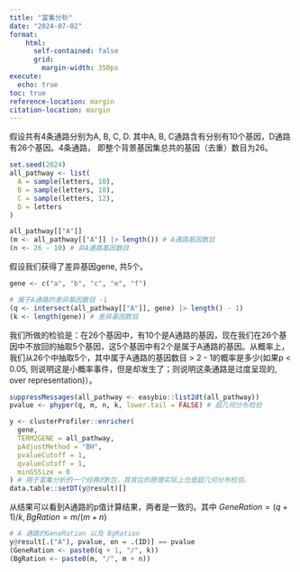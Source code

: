 ```yaml
---
title: "富集分析"
date: "2024-07-02"
format:
    html: 
      self-contained: false
      grid: 
        margin-width: 350px
execute: 
  echo: true
toc: true
reference-location: margin
citation-location: margin
---
```


假设共有4条通路分别为A, B, C, D. 其中A, B, C通路含有分别有10个基因，D通路有26个基因。4条通路， 即整个背景基因集总共的基因（去重）数目为26。

```r
set.seed(2024)
all_pathway <- list(
  A = sample(letters, 10),
  B = sample(letters, 10),
  C = sample(letters, 12),
  D = letters
)
```


```r
all_pathway[["A"]]
(m <- all_pathway[["A"]] |> length()) # A通路基因数目
(n <- 26 - 10) # 非A通路基因数目
```

假设我们获得了差异基因gene, 共5个。
```r
gene <- c("a", "b", "c", "e", "f")

# 属于A通路的差异基因数目 -1
(q <- intersect(all_pathway[["A"]], gene) |> length() - 1)
(k <- length(gene)) # 差异基因数目
```

我们所做的检验是：在26个基因中，有10个是A通路的基因，现在我们在26个基因中不放回的抽取5个基因，这5个基因中有2个是属于A通路的基因。从概率上， 我们从26个中抽取5个，其中属于A通路的基因数目 > 2 - 1的概率是多少(如果p < 0.05, 则说明这是小概率事件，但是却发生了；则说明这条通路是过度呈现的, over representation)）。

```r
suppressMessages(all_pathway <- easybio::list2dt(all_pathway))
pvalue <- phyper(q, m, n, k, lower.tail = FALSE) # 超几何分布检验

y <- clusterProfiler::enricher(
  gene,
  TERM2GENE = all_pathway,
  pAdjustMethod = "BH",
  pvalueCutoff = 1,
  qvalueCutoff = 1,
  minGSSize = 0
) # 用于富集分析的一个经典的R包，其背后的原理实际上也是超几何分布检验。
data.table::setDT(y@result)[]
```

从结果可以看到A通路的p值计算结果，两者是一致的。其中 $GeneRation = (q + 1)/k, BgRation = m / (m + n)$

```r
# A 通路的GeneRation 以及 BgRation
y@result[.("A"), pvalue, on = .(ID)] == pvalue
(GeneRation <- paste0(q + 1, "/", k))
(BgRation <- paste0(m, "/", m + n))
```